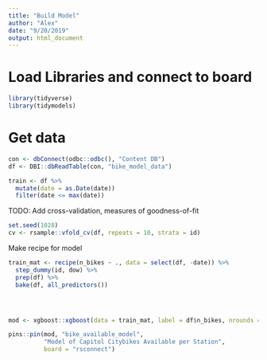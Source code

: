 ```yaml
---
title: "Build Model"
author: "Alex"
date: "9/20/2019"
output: html_document
---
```


# Load Libraries and connect to board
```r
library(tidyverse)
library(tidymodels)
```

# Get data
```r
con <- dbConnect(odbc::odbc(), "Content DB")
df <- DBI::dbReadTable(con, "bike_model_data")

train <- df %>%
  mutate(date = as.Date(date))
  filter(date <= max(date))
```

TODO: Add cross-validation, measures of goodness-of-fit
```r
set.seed(1028)
cv <- rsample::vfold_cv(df, repeats = 10, strata = id)
```

Make recipe for model
```r
train_mat <- recipe(n_bikes ~ ., data = select(df, -date)) %>%
  step_dummy(id, dow) %>%
  prep(df) %>%
  bake(df, all_predictors())




mod <- xgboost::xgboost(data = train_mat, label = df$n_bikes, nrounds = 15)
```

```r
pins::pin(mod, "bike_available_model", 
          "Model of Capitol Citybikes Available per Station", 
          board = "rsconnect")
```

